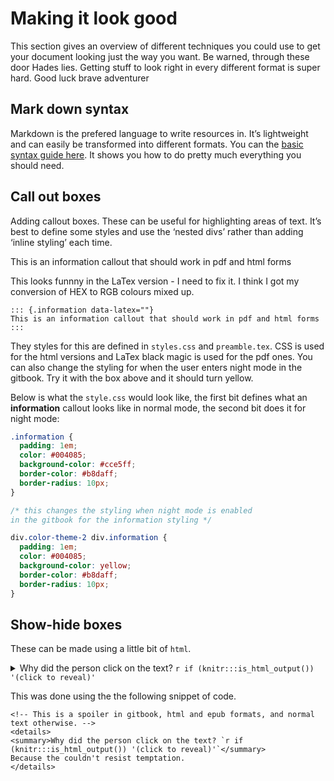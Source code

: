 # Making it look good

This section gives an overview of different techniques you could use to get your document looking just the way you want. Be warned, through these door Hades lies. Getting stuff to look right in every different format is super hard. Good luck brave adventurer

## Mark down syntax

Markdown is the prefered language to write resources in. It's lightweight and can easily be transformed into different formats. You can the [basic syntax guide here](https://www.markdownguide.org/basic-syntax). It shows you how to do pretty much everything you should need.

## Call out boxes

Adding callout boxes. These can be useful for highlighting areas of text. It's best to define some styles and use the 'nested divs' rather than adding 'inline styling' each time.

::: {.information data-latex=""}
This is an information callout that should work in pdf and html forms
:::

This looks funnny in the LaTex version - I need to fix it. I think I got my conversion of HEX to RGB colours mixed up.

```
::: {.information data-latex=""}
This is an information callout that should work in pdf and html forms
:::
```

They styles for this are defined in `styles.css` and `preamble.tex`. CSS is used for the html versions and LaTex black magic is used for the pdf ones. You can also change the styling for when the user enters night mode in the gitbook. Try it with the box above and it should turn yellow.

Below is what the `style.css` would look like, the first bit defines what an **information** callout looks like in normal mode, the second bit does it for night mode:

```css
.information {
  padding: 1em;
  color: #004085;
  background-color: #cce5ff;
  border-color: #b8daff;
  border-radius: 10px;
}

/* this changes the styling when night mode is enabled
in the gitbook for the information styling */

div.color-theme-2 div.information {
  padding: 1em;
  color: #004085;
  background-color: yellow;
  border-color: #b8daff;
  border-radius: 10px;
}
```

## Show-hide boxes

These can be made using a little bit of `html`.

<!-- This is a spoiler in gitbook, html and epub formats, and normal text otherwise.-->
<details>
<summary>Why did the person click on the text? `r if (knitr:::is_html_output()) '(click to reveal)'`</summary> 
Because the couldn't resist temptation.
</details>

This was done using the the following snippet of code.

```
<!-- This is a spoiler in gitbook, html and epub formats, and normal text otherwise. -->
<details>
<summary>Why did the person click on the text? `r if (knitr:::is_html_output()) '(click to reveal)'`</summary> 
Because the couldn't resist temptation.
</details>
```